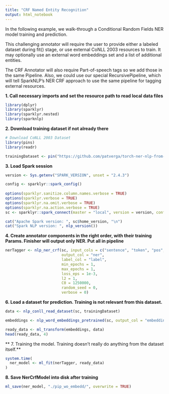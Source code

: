 ```yaml
---
title: "CRF Named Entity Recognition"
output: html_notebook
---
```


In the following example, we walk-through a Conditional Random Fields NER model training and prediction.

This challenging annotator will require the user to provide either a labeled dataset during fit() stage, or use external CoNLL 2003 resources to train. It may optionally use an external word embeddings set and a list of additional entities.

The CRF Annotator will also require Part-of-speech tags so we add those in the same Pipeline. Also, we could use our special RecursivePipeline, which will tell SparkNLP's NER CRF approach to use the same pipeline for tagging external resources.

**1. Call necessary imports and set the resource path to read local data files**
```r
library(dplyr)
library(sparklyr)
library(sparklyr.nested)
library(sparknlp)
```

**2. Download training dataset if not already there**
```r
# Download CoNLL 2003 Dataset
library(pins)
library(readr)

trainingDataset <- pin("https://github.com/patverga/torch-ner-nlp-from-scratch/raw/master/data/conll2003/eng.train")
```

**3. Load Spark session**
```r
version <- Sys.getenv("SPARK_VERSION", unset = "2.4.3")

config <- sparklyr::spark_config()
    
options(sparklyr.sanitize.column.names.verbose = TRUE)
options(sparklyr.verbose = TRUE)
options(sparklyr.na.omit.verbose = TRUE)
options(sparklyr.na.action.verbose = TRUE)
sc <- sparklyr::spark_connect(master = "local", version = version, config = config)

cat("Apache Spark version: ", sc$home_version, "\n")
cat("Spark NLP version: ", nlp_version())
```

**4. Create annotator components in the right order, with their training Params. Finisher will output only NER. Put all in pipeline**
```r
nerTagger <- nlp_ner_crf(sc, input_cols = c("sentence", "token", "pos", "embeddings"),
                         output_col = "ner",
                         label_col = "label",
                         min_epochs = 1,
                         max_epochs = 1,
                         loss_eps = 1e-3,
                         l2 = 1,
                         C0 = 1250000,
                         random_seed = 0,
                         verbose = 0)
```

**6. Load a dataset for prediction. Training is not relevant from this dataset.**
```r
data <- nlp_conll_read_dataset(sc, trainingDataset)

embeddings <- nlp_word_embeddings_pretrained(sc, output_col = "embeddings")

ready_data <- ml_transform(embeddings, data)
head(ready_data, 4)
```

** 7. Training the model. Training doesn't really do anything from the dataset itself.**
```r
system.time(
  ner_model <- ml_fit(nerTagger, ready_data)
)
```
**8. Save NerCrfModel into disk after training**
```r
ml_save(ner_model, "./pip_wo_embedd/", overwrite = TRUE)
```

